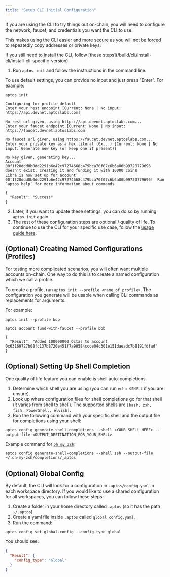 ```yaml
---
title: "Setup CLI Initial Configuration"
---
```



If you are using the CLI to try things out on-chain, you will need to configure the network, faucet, and credentials you want the CLI to use.

This makes using the CLI easier and more secure as you will not be forced to repeatedly copy addresses or private keys.

<Aside type="caution">
  If you still need to install the CLI, follow [these steps](/build/cli/install-cli/install-cli-specific-version).
</Aside>

1. Run `aptos init` and follow the instructions in the command line.

<Aside type="note" emoji="ℹ️">
  To use default settings, you can provide no input and just press "Enter". For example:
</Aside>

```shellscript filename="Terminal"
aptos init
```

```shellscript filename="Output"
Configuring for profile default
Enter your rest endpoint [Current: None | No input: https://api.devnet.aptoslabs.com]

No rest url given, using https://api.devnet.aptoslabs.com...
Enter your faucet endpoint [Current: None | No input: https://faucet.devnet.aptoslabs.com]

No faucet url given, using https://faucet.devnet.aptoslabs.com...
Enter your private key as a hex literal (0x...) [Current: None | No input: Generate new key (or keep one if present)]

No key given, generating key...
Account 00f1f20ddd0b0dd2291b6e42c97274668c479bca70f07c6b6a80b99720779696 doesn't exist, creating it and funding it with 10000 coins
Libra is now set up for account 00f1f20ddd0b0dd2291b6e42c97274668c479bca70f07c6b6a80b99720779696!  Run `aptos help` for more information about commands

{
  "Result": "Success"
}
```

2. Later, if you want to update these settings, you can do so by running `aptos init` again.
3. The rest of these configuration steps are optional / quality of life. To continue to use the CLI for your specific use case, follow the [usage guide here](/build/cli#%EF%B8%8F-using-the-aptos-cli).

## (Optional) Creating Named Configurations (Profiles)

For testing more complicated scenarios, you will often want multiple accounts on-chain. One way to do this is to create a named configuration which we call a profile.

To create a profile, run `aptos init --profile <name_of_profile>`. The configuration you generate will be usable when calling CLI commands as replacements for arguments.

For example:

```shellscript filename="Terminal"
aptos init --profile bob
```

```shellscript filename="Terminal"
aptos account fund-with-faucet --profile bob
```

```shellscript filename="Output"
{
  "Result": "Added 100000000 Octas to account 0x63169727b08fc137b8720e451f7a90584ccce04c301e151daeadc7b8191fdfad"
}
```

## (Optional) Setting Up Shell Completion

One quality of life feature you can enable is shell auto-completions.

1. Determine which shell you are using (you can run `echo $SHELL` if you are unsure).
2. Look up where configuration files for shell completions go for that shell (it varies from shell to shell). The supported shells are `[bash, zsh, fish, PowerShell, elvish]`.
3. Run the following command with your specific shell and the output file for completions using your shell:

```shellscript filename="Terminal"
aptos config generate-shell-completions --shell <YOUR_SHELL_HERE> --output-file <OUTPUT_DESTINATION_FOR_YOUR_SHELL>
```

Example command for [`oh my zsh`](https://ohmyz.sh/):

```shellscript filename="Terminal"
aptos config generate-shell-completions --shell zsh --output-file ~/.oh-my-zsh/completions/_aptos
```

## (Optional) Global Config

By default, the CLI will look for a configuration in `.aptos/config.yaml` in each workspace directory. If you would like to use a shared configuration for all workspaces, you can follow these steps:

1. Create a folder in your home directory called `.aptos` (so it has the path `~/.aptos`).
2. Create a yaml file inside `.aptos` called `global_config.yaml`.
3. Run the command:

```shellscript filename="Terminal"
aptos config set-global-config --config-type global
```

You should see:

```json
{
  "Result": {
    "config_type": "Global"
  }
}
```
